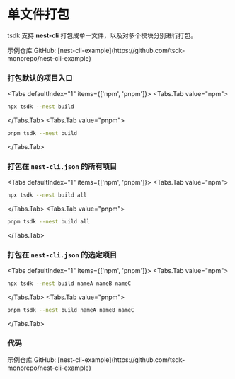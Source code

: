 # 单文件打包


tsdk 支持 **nest-cli** 打包成单一文件，以及对多个模块分别进行打包。

<Callout emoji="">
  示例仓库 GitHub: [nest-cli-example](https://github.com/tsdk-monorepo/nest-cli-example)
</Callout>

### 打包默认的项目入口

<Tabs defaultIndex="1" items={['npm', 'pnpm']}>
  <Tabs.Tab value="npm">

```zsh
npx tsdk --nest build
```

  </Tabs.Tab>
  <Tabs.Tab value="pnpm">

```zsh
pnpm tsdk --nest build
```

  </Tabs.Tab>
</Tabs>

### 打包在 `nest-cli.json` 的所有项目

<Tabs defaultIndex="1" items={['npm', 'pnpm']}>
  <Tabs.Tab value="npm">

```zsh
npx tsdk --nest build all
```

  </Tabs.Tab>
  <Tabs.Tab value="pnpm">

```zsh
pnpm tsdk --nest build all
```

  </Tabs.Tab>
</Tabs>

### 打包在 `nest-cli.json` 的选定项目

<Tabs defaultIndex="1" items={['npm', 'pnpm']}>
  <Tabs.Tab value="npm">

```zsh
npx tsdk --nest build nameA nameB nameC
```

  </Tabs.Tab>
  <Tabs.Tab value="pnpm">

```zsh
pnpm tsdk --nest build nameA nameB nameC
```

  </Tabs.Tab>
</Tabs>

### 代码

<Callout emoji="">
  示例仓库 GitHub: [nest-cli-example](https://github.com/tsdk-monorepo/nest-cli-example)
</Callout>
